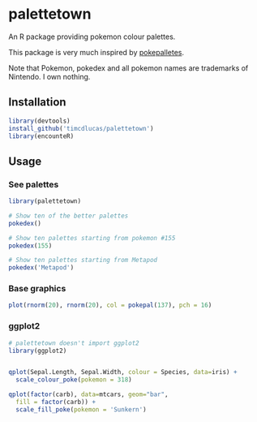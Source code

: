 palettetown
======


An R package providing pokemon colour palettes.

This package is very much inspired by [pokepalletes](http://pokepalettes.com/#charizard).

Note that Pokemon, pokedex and all pokemon names are trademarks of Nintendo. I own nothing.



Installation
-------------

```r
library(devtools)
install_github('timcdlucas/palettetown')
library(encounteR)
```

Usage
------

### See palettes

```r
library(palettetown)
```

```r
# Show ten of the better palettes
pokedex()

# Show ten palettes starting from pokemon #155
pokedex(155)

# Show ten palettes starting from Metapod
pokedex('Metapod')

```


### Base graphics

```r
plot(rnorm(20), rnorm(20), col = pokepal(137), pch = 16)
```

### ggplot2
```r
# palettetown doesn't import ggplot2
library(ggplot2)


qplot(Sepal.Length, Sepal.Width, colour = Species, data=iris) +
  scale_colour_poke(pokemon = 318)

qplot(factor(carb), data=mtcars, geom="bar", 
  fill = factor(carb)) +
  scale_fill_poke(pokemon = 'Sunkern')

```






